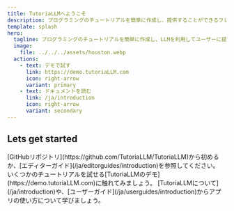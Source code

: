 ```yaml
---
title: TutoriaLLMへようこそ
description: プログラミングのチュートリアルを簡単に作成し、提供することができるフレームワークです。
template: splash
hero:
  tagline: プログラミングのチュートリアルを簡単に作成し、LLMを利用してユーザーに提供することができるフレームワークです。
  image:
    file: ../../../assets/houston.webp
  actions:
    - text: デモで試す
      link: https://demo.tutoriaLLM.com
      icon: right-arrow
      variant: primary
    - text: ドキュメントを読む
      link: /ja/introduction
      icon: right-arrow
      variant: secondary
---
```



## Lets get started

<CardGrid stagger>
  <Card title="自分のアプリをデプロイする" icon="github">
    [GitHubリポジトリ](https://github.com/TutoriaLLM/TutoriaLLM)から初めるか、[エディターガイド](/ja/editorguides/introduction)を参照してください。
  </Card>
  <Card title="デモを体験する" icon="external">
    いくつかのチュートリアルを試せる[TutoriaLLMのデモ](https://demo.tutoriaLLM.com)に触れてみましょう。
  </Card>
  <Card title="アプリの使い方について知る" icon="open-book">
    [TutoriaLLMについて](/ja/introduction)や、[ユーザーガイド](/ja/userguides/introduction)からアプリの使い方について学びましょう。
  </Card>
</CardGrid>
